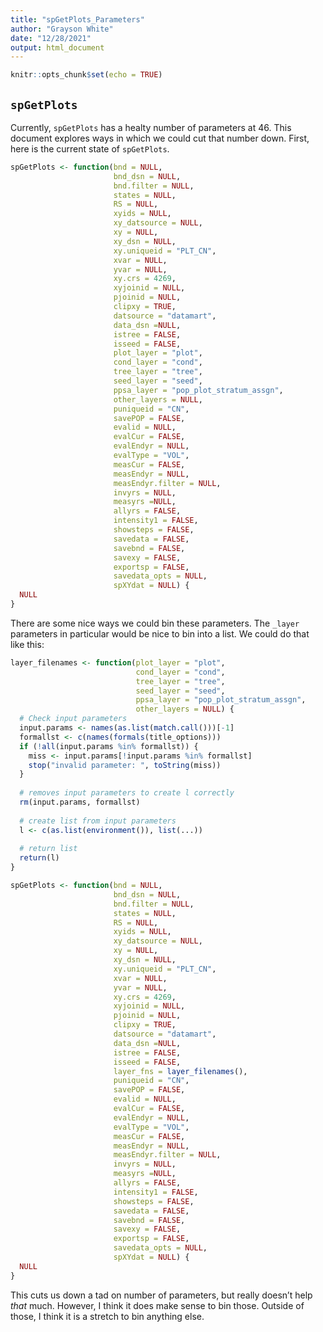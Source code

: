 ```yaml
---
title: "spGetPlots_Parameters"
author: "Grayson White"
date: "12/28/2021"
output: html_document
---
```


```r
knitr::opts_chunk$set(echo = TRUE)
```

## `spGetPlots`

Currently, `spGetPlots` has a healty number of parameters at 46. This document explores ways in which we could cut that number down. First, here is the current state of `spGetPlots`.

```r
spGetPlots <- function(bnd = NULL, 
                       bnd_dsn = NULL, 
                       bnd.filter = NULL, 
                       states = NULL, 
                       RS = NULL, 
                       xyids = NULL, 
                       xy_datsource = NULL, 
                       xy = NULL, 
                       xy_dsn = NULL, 
                       xy.uniqueid = "PLT_CN", 
                       xvar = NULL, 
                       yvar = NULL, 
                       xy.crs = 4269, 
                       xyjoinid = NULL, 
                       pjoinid = NULL, 
                       clipxy = TRUE, 
                       datsource = "datamart", 
                       data_dsn =NULL, 
                       istree = FALSE, 
                       isseed = FALSE, 
                       plot_layer = "plot", 
                       cond_layer = "cond", 
                       tree_layer = "tree", 
                       seed_layer = "seed", 
                       ppsa_layer = "pop_plot_stratum_assgn", 
                       other_layers = NULL, 
                       puniqueid = "CN", 
                       savePOP = FALSE, 
                       evalid = NULL, 
                       evalCur = FALSE, 
                       evalEndyr = NULL, 
                       evalType = "VOL", 
                       measCur = FALSE, 
                       measEndyr = NULL, 
                       measEndyr.filter = NULL, 
                       invyrs = NULL, 
                       measyrs =NULL, 
                       allyrs = FALSE, 
                       intensity1 = FALSE, 
                       showsteps = FALSE, 
                       savedata = FALSE, 
                       savebnd = FALSE, 
                       savexy = FALSE, 
                       exportsp = FALSE, 
                       savedata_opts = NULL,
                       spXYdat = NULL) {
  NULL
}
```

There are some nice ways we could bin these parameters. The `_layer` parameters in particular would be nice to bin into a list. We could do that like this:

```r
layer_filenames <- function(plot_layer = "plot",
                            cond_layer = "cond",
                            tree_layer = "tree",
                            seed_layer = "seed",
                            ppsa_layer = "pop_plot_stratum_assgn",
                            other_layers = NULL) {
  # Check input parameters
  input.params <- names(as.list(match.call()))[-1]
  formallst <- c(names(formals(title_options)))
  if (!all(input.params %in% formallst)) {
    miss <- input.params[!input.params %in% formallst]
    stop("invalid parameter: ", toString(miss))
  }
  
  # removes input parameters to create l correctly
  rm(input.params, formallst)
  
  # create list from input parameters
  l <- c(as.list(environment()), list(...))
  
  # return list
  return(l)
}

spGetPlots <- function(bnd = NULL, 
                       bnd_dsn = NULL, 
                       bnd.filter = NULL, 
                       states = NULL, 
                       RS = NULL, 
                       xyids = NULL, 
                       xy_datsource = NULL, 
                       xy = NULL, 
                       xy_dsn = NULL, 
                       xy.uniqueid = "PLT_CN", 
                       xvar = NULL, 
                       yvar = NULL, 
                       xy.crs = 4269, 
                       xyjoinid = NULL, 
                       pjoinid = NULL, 
                       clipxy = TRUE, 
                       datsource = "datamart", 
                       data_dsn =NULL, 
                       istree = FALSE, 
                       isseed = FALSE, 
                       layer_fns = layer_filenames(),
                       puniqueid = "CN", 
                       savePOP = FALSE, 
                       evalid = NULL, 
                       evalCur = FALSE, 
                       evalEndyr = NULL, 
                       evalType = "VOL", 
                       measCur = FALSE, 
                       measEndyr = NULL, 
                       measEndyr.filter = NULL, 
                       invyrs = NULL, 
                       measyrs =NULL, 
                       allyrs = FALSE, 
                       intensity1 = FALSE, 
                       showsteps = FALSE, 
                       savedata = FALSE, 
                       savebnd = FALSE, 
                       savexy = FALSE, 
                       exportsp = FALSE, 
                       savedata_opts = NULL,
                       spXYdat = NULL) {
  NULL
}
```

This cuts us down a tad on number of parameters, but really doesn't help *that* much. However, I think it does make sense to bin those. Outside of those, I think it is a stretch to bin anything else. 


